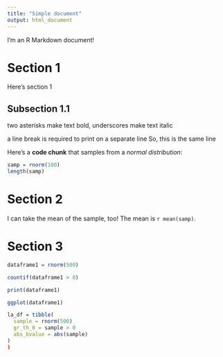 ```yaml
---
title: "Simple document"
output: html_document
---
```

  
  I'm an R Markdown document! 

# Section 1

Here's section 1

## Subsection 1.1

two asterisks make text bold, underscores make text italic

a line break is required to print on a separate line
So, this is the same line

Here's a **code chunk** that samples from 
a _normal distribution_:
  
  ```r
samp = rnorm(100)
length(samp)
```

# Section 2

I can take the mean of the sample, too!
  The mean is `r mean(samp)`.
  
# Section 3

```r
dataframe1 = rnorm(500)

countif(dataframe1 > 0)

print(dataframe1)

ggplot(dataframe1)


```
```r
la_df = tibble(
  sample = rnorm(500)
  gr_th_0 = sample > 0
  abs_bvalue = abs(sample)
)
)
```
